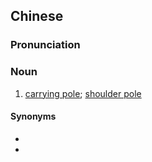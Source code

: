 {{also|担挑}}
==Chinese==
{{zh-forms|s=担挑}}

===Pronunciation===
{{zh-pron
|m=dāntiāo
|c=daam3 tiu1
|cat=n
}}

===Noun===
{{zh-noun}}

# [[carrying pole]]; [[shoulder pole]]

====Synonyms====
* {{zh-l|扁擔}}
* {{zh-l|擔杖}}